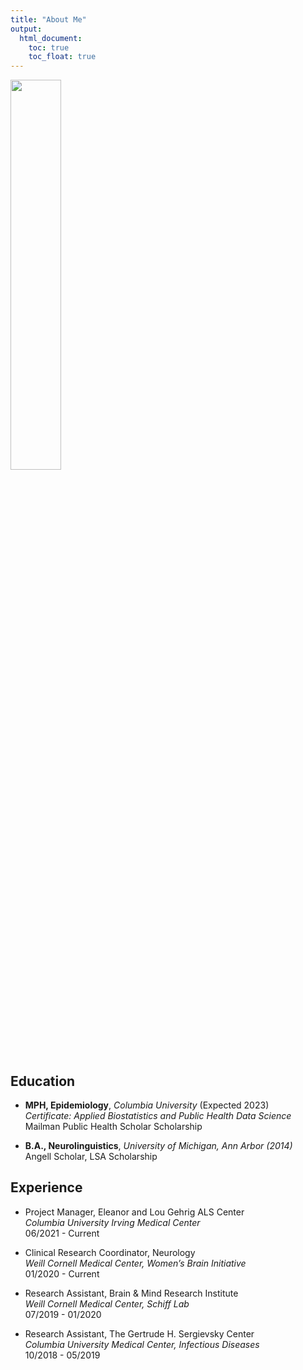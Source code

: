 ```yaml
---
title: "About Me"
output: 
  html_document:
    toc: true
    toc_float: true
---
```


<img src="images/Headshot.jpg" style="width:40%">

## Education

* **MPH, Epidemiology**, 
*Columbia University* (Expected 2023)  
*Certificate: Applied Biostatistics and Public Health Data Science*  
Mailman Public Health Scholar Scholarship
  
* **B.A., Neurolinguistics**, 
*University of Michigan, Ann Arbor (2014)*  
Angell Scholar, LSA Scholarship

## Experience

* Project Manager, Eleanor and Lou Gehrig ALS Center  
*Columbia University Irving Medical Center*  
06/2021 - Current

* Clinical Research Coordinator, Neurology  
*Weill Cornell Medical Center, Women's Brain Initiative*  
01/2020 - Current

* Research Assistant, Brain & Mind Research Institute  
*Weill Cornell Medical Center, Schiff Lab*  
07/2019 - 01/2020
  
* Research Assistant, The Gertrude H. Sergievsky Center  
*Columbia University Medical Center, Infectious Diseases*  
10/2018 - 05/2019

